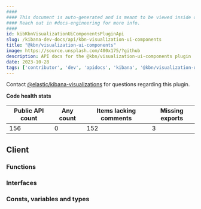 ```yaml
---
####
#### This document is auto-generated and is meant to be viewed inside our experimental, new docs system.
#### Reach out in #docs-engineering for more info.
####
id: kibKbnVisualizationUiComponentsPluginApi
slug: /kibana-dev-docs/api/kbn-visualization-ui-components
title: "@kbn/visualization-ui-components"
image: https://source.unsplash.com/400x175/?github
description: API docs for the @kbn/visualization-ui-components plugin
date: 2023-10-28
tags: ['contributor', 'dev', 'apidocs', 'kibana', '@kbn/visualization-ui-components']
---
```




Contact [@elastic/kibana-visualizations](https://github.com/orgs/elastic/teams/kibana-visualizations) for questions regarding this plugin.

**Code health stats**

| Public API count  | Any count | Items lacking comments | Missing exports |
|-------------------|-----------|------------------------|-----------------|
| 156 | 0 | 152 | 3 |

## Client

### Functions
<DocDefinitionList data={kbnVisualizationUiComponentsObj.client.functions}/>

### Interfaces
<DocDefinitionList data={kbnVisualizationUiComponentsObj.client.interfaces}/>

### Consts, variables and types
<DocDefinitionList data={kbnVisualizationUiComponentsObj.client.misc}/>

